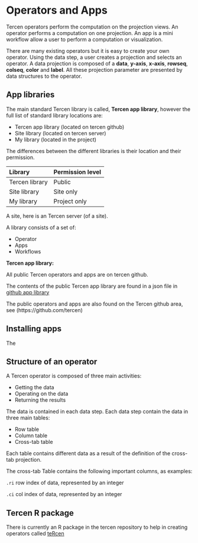# Operators and Apps {#operators}

Tercen operators perform the computation on the projection views. An operator performs a computation on one projection. An app is a mini workflow allow a user to perform a computation or visualization.

There are many existing operators but it is easy to create your own operator. Using the data step, a user creates a projection and selects an operator. A data projection is composed of a __data__, __y-axis__, __x-axis__, __rowseq__, __colseq__, __color__ and __label__. All these projection parameter are presented by data structures to the operator.



## App libraries {-}

The main standard Tercen library is called, __Tercen app library__, however the full list of standard library locations are: 

* Tercen app library (located on tercen github)
* Site library (located on tercen server)
* My library (located in the project)

The differences between the different libraries is their location and their permission.

Library  | Permission level |
:----- | :------- |
Tercen library | Public |
Site library   | Site only|
My library     | Project only |

A site, here is an Tercen server (of a site).

A library consists of a set of:

* Operator
* Apps
* Workflows

__Tercen app library:__

All public Tercen operators and apps are on tercen github. 

The contents of the public Tercen app library are found in a json file in [github app library](https://github.com/tercen/app-library)

The public operators and apps are also found on the Tercen github area, see (https://github.com/tercen)

## Installing apps
The 

## Structure of an operator {-}
A Tercen operator is composed of three main activities:

* Getting the data
* Operating on the data
* Returning the results

The data is contained in each data step. Each data step contain the data in 
three main tables:

* Row table
* Column table
* Cross-tab table

Each table contains different data as a result of the definition of the cross-tab projection.

The cross-tab Table contains the following important columns, as examples:

``.ri``  row index of data, represented by an integer

``.ci``  col index of data, represented by an integer


## Tercen R package {-}
There is currently an R package in the tercen repository to help in creating operators called [teRcen](https://github.com/tercen/teRcen) 
